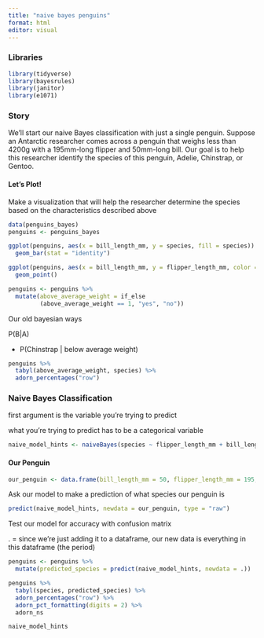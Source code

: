 ```yaml
---
title: "naive bayes penguins"
format: html
editor: visual
---
```


### Libraries

```r
library(tidyverse)
library(bayesrules)
library(janitor)
library(e1071)
```

### Story

We'll start our naive Bayes classification with just a single penguin. Suppose an Antarctic researcher comes across a penguin that weighs less than 4200g with a 195mm-long flipper and 50mm-long bill. Our goal is to help this researcher identify the species of this penguin, Adelie, Chinstrap, or Gentoo.

#### Let's Plot!

Make a visualization that will help the researcher determine the species based on the characteristics described above

```r
data(penguins_bayes)
penguins <- penguins_bayes
```

```r
ggplot(penguins, aes(x = bill_length_mm, y = species, fill = species)) +
  geom_bar(stat = "identity")
```

```r
ggplot(penguins, aes(x = bill_length_mm, y = flipper_length_mm, color = species, alpha = body_mass_g)) +
  geom_point()
```

```r
penguins <- penguins %>% 
  mutate(above_average_weight = if_else
         (above_average_weight == 1, "yes", "no"))
```

Our old bayesian ways

P(B\|A)

-   P(Chinstrap \| below average weight)

```r
penguins %>% 
  tabyl(above_average_weight, species) %>% 
  adorn_percentages("row")
```

### Naive Bayes Classification

first argument is the variable you're trying to predict

what you're trying to predict has to be a categorical variable

```r
naive_model_hints <- naiveBayes(species ~ flipper_length_mm + bill_length_mm + above_average_weight, data = penguins)
```

#### Our Penguin

```r
our_penguin <- data.frame(bill_length_mm = 50, flipper_length_mm = 195, above_average_weight = "no")
```

Ask our model to make a prediction of what species our penguin is

```r
predict(naive_model_hints, newdata = our_penguin, type = "raw")
```

Test our model for accuracy with confusion matrix

. = since we're just adding it to a dataframe, our new data is everything in this dataframe (the period)

```r
penguins <- penguins %>% 
  mutate(predicted_species = predict(naive_model_hints, newdata = .))
```

```r
penguins %>% 
  tabyl(species, predicted_species) %>% 
  adorn_percentages("row") %>% 
  adorn_pct_formatting(digits = 2) %>% 
  adorn_ns
```

```r
naive_model_hints
```
